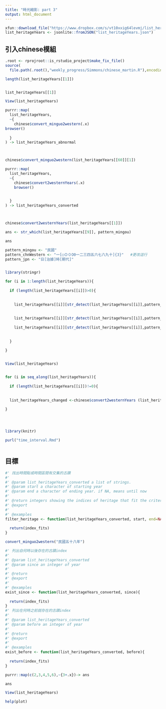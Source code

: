 ---
title: "時光縮影: part 3"
output: html_document
---


```{r}
xfun::download_file("https://www.dropbox.com/s/vt10xxig64levmj/list_heritageYears.json?dl=1", mode="wb")
list_heritageYears <- jsonlite::fromJSON("list_heritageYears.json")
```

## 引入chinese模組

```{r}
.root <- rprojroot::is_rstudio_project$make_fix_file()
source( 
  file.path(.root(),"weekly_progress/Simmons/chinese_martin.R"),encoding="UTF-8")
```


```{r}

length(list_heritageYears[[1]])


list_heritageYears[[1]]

View(list_heritageYears)


```

```{r}

purrr::map(
  list_heritageYears,
  ~{
    chinese$convert_minguo2western(.x)
browser()
    
  }
) -> list_heritageYears_abnormal




```

```{r}

chinese$convert_minguo2western(list_heritageYears[[60]][1])


```





```{r}
purrr::map(
  list_heritageYears,
  ~{
    chinese$convert2westernYears(.x)
    browser()

    
  }
) -> list_heritageYears_converted




```

```{r}
chinese$convert2westernYears(list_heritageYears[[1]])

ans <- str_which(list_heritageYears[[9]], pattern_mingou)

ans
```




```{r}
pattern_mingou <- "民國"
pattern_chnWestern <- "一[○Ｏ０O0一二三四五六七八九十]{3}"   #更改這行
pattern_jpn <- "日[治據]時[期代]"



```

```{r}

library(stringr)

for (i in 1:length(list_heritageYears)){
  
  if (length(list_heritageYears[[i]])>0){
    
  
    list_heritageYears[[i]][str_detect(list_heritageYears[[i]],pattern_mingou)]<-chinese$convert2westernYears(list_heritageYears[[i]][str_which(list_heritageYears[[i]], pattern_mingou)]) 
    
    
    list_heritageYears[[i]][str_detect(list_heritageYears[[i]],pattern_chnWestern)]<-chinese$convert2westernYears(list_heritageYears[[i]][str_which(list_heritageYears[[i]], pattern_chnWestern)]) 
    
    list_heritageYears[[i]][str_detect(list_heritageYears[[i]],pattern_jpn )]<-chinese$convert2westernYears(list_heritageYears[[i]][str_which(list_heritageYears[[i]],pattern_jpn)]) 
    
    
  }
  
}


View(list_heritageYears)



```

```{r}

for (i in seq_along(list_heritageYears)){
  
  if (length(list_heritageYears[[i]])!=0){
    
  
  list_heritageYears_changed <-chinese$convert2westernYears (list_heritageYears[[i]][seq_along(list_heritageYears[[i]])])}
  
}





```


```{r}

library(knitr)

purl("time_interval.Rmd")



```






## 目標

```{r}
#' 找出時間點或時間區間有交集的古蹟
#'
#' @param list_heritageYears_converted a list of strings.
#' @param start a character of starting year
#' @param end a character of ending year. if NA, means until now
#'
#' @return integers showing the indices of heritage that fit the criterion
#' @export
#'
#' @examples
filter_heritage <- function(list_heritageYears_converted, start, end=NA){
  
  return(index_fits)
}


```

```{r}
convert_minguo2western("民國五十八年")
```


```{r}
#' 列出自何時以後存在的古蹟index
#'
#' @param list_heritageYears_converted 
#' @param since an integer of year
#'
#' @return
#' @export
#'
#' @examples
exist_since <- function(list_heritageYears_converted, since){
  
  return(index_fits)
}
#' 列出在何時之前就存在的古蹟index
#'
#' @param list_heritageYears_converted 
#' @param before an integer of year
#'
#' @return
#' @export
#'
#' @examples
exist_before <- function(list_heritageYears_converted, before){
  
  return(index_fits)
}
```

```{r}

purrr::map(c(2,3,4,5,6),~{3+.x})-> ans 

ans


```
```{r}


View(list_heritageYears)
```

```{r}
help(plot)

```


